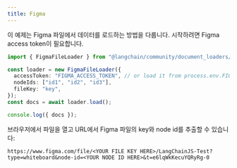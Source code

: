```yaml
---
title: Figma
---
```


이 예제는 Figma 파일에서 데이터를 로드하는 방법을 다룹니다.
시작하려면 Figma access token이 필요합니다.

```typescript
import { FigmaFileLoader } from "@langchain/community/document_loaders/web/figma";

const loader = new FigmaFileLoader({
  accessToken: "FIGMA_ACCESS_TOKEN", // or load it from process.env.FIGMA_ACCESS_TOKEN
  nodeIds: ["id1", "id2", "id3"],
  fileKey: "key",
});
const docs = await loader.load();

console.log({ docs });
```

브라우저에서 파일을 열고 URL에서 Figma 파일의 key와 node id를 추출할 수 있습니다:

```
https://www.figma.com/file/<YOUR FILE KEY HERE>/LangChainJS-Test?type=whiteboard&node-id=<YOUR NODE ID HERE>&t=e6lqWkKecuYQRyRg-0
```